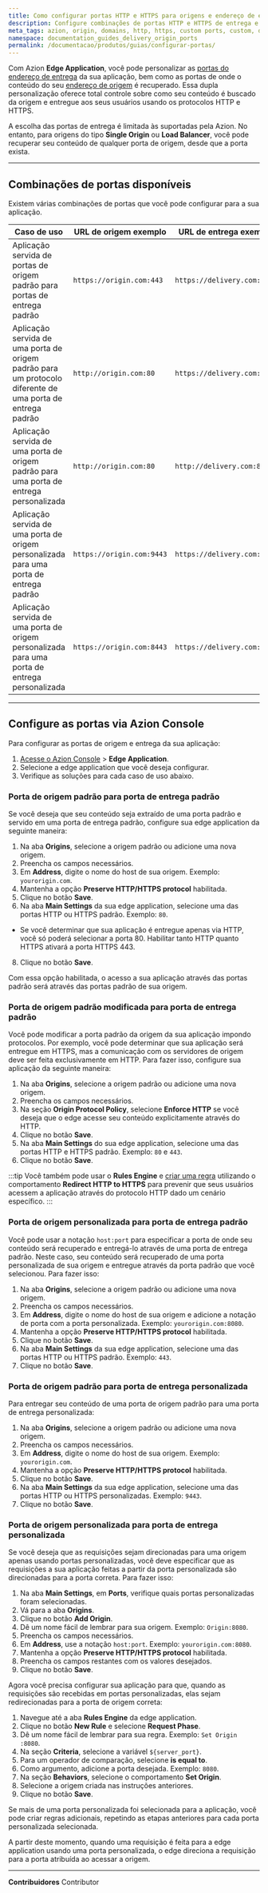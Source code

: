 ```yaml
---
title: Como configurar portas HTTP e HTTPS para origens e endereço de entrega
description: Configure combinações de portas HTTP e HTTPS de entrega e origem com Azion Edge Application.
meta_tags: azion, origin, domains, http, https, custom ports, custom, default
namespace: documentation_guides_delivery_origin_ports
permalink: /documentacao/produtos/guias/configurar-portas/
---
```


Com Azion **Edge Application**, você pode personalizar as [portas do endereço de entrega](/pt-br/documentacao/produtos/edge-application/main-settings/#portas) da sua aplicação, bem como as portas de onde o conteúdo do seu [endereço de origem](/pt-br/documentacao/produtos/edge-application/origins/) é recuperado. Essa dupla personalização oferece total controle sobre como seu conteúdo é buscado da origem e entregue aos seus usuários usando os protocolos HTTP e HTTPS.

A escolha das portas de entrega é limitada às suportadas pela Azion. No entanto, para origens do tipo **Single Origin** ou **Load Balancer**, você pode recuperar seu conteúdo de qualquer porta de origem, desde que a porta exista.

---

## Combinações de portas disponíveis

Existem várias combinações de portas que você pode configurar para a sua aplicação.

| Caso de uso | URL de origem exemplo | URL de entrega exemplo |
| --- | --- | --- |
| Aplicação servida de portas de origem padrão para portas de entrega padrão | `https://origin.com:443` | `https://delivery.com:443` |
| Aplicação servida de uma porta de origem padrão para um protocolo diferente de uma porta de entrega padrão | `http://origin.com:80` | `https://delivery.com:443` |
| Aplicação servida de uma porta de origem padrão para uma porta de entrega personalizada | `http://origin.com:80` | `http://delivery.com:8080` | 
| Aplicação servida de uma porta de origem personalizada para uma porta de entrega padrão | `https://origin.com:9443` | `https://delivery.com:443` |
| Aplicação servida de uma porta de origem personalizada para uma porta de entrega personalizada | `https://origin.com:8443` | `https://delivery.com:9443` |

---

## Configure as portas via Azion Console

Para configurar as portas de origem e entrega da sua aplicação:

1. [Acesse o Azion Console](/pt-br/documentacao/produtos/guias/como-acessar-o-rtm/) > **Edge Application**.
2. Selecione a edge application que você deseja configurar.
3. Verifique as soluções para cada caso de uso abaixo.

### Porta de origem padrão para porta de entrega padrão

Se você deseja que seu conteúdo seja extraído de uma porta padrão e servido em uma porta de entrega padrão, configure sua edge application da seguinte maneira:

1. Na aba **Origins**, selecione a origem padrão ou adicione uma nova origem.
2. Preencha os campos necessários.
3. Em **Address**, digite o nome do host de sua origem. Exemplo: `yourorigin.com`.
4. Mantenha a opção **Preserve HTTP/HTTPS protocol** habilitada.
5. Clique no botão **Save**.
6. Na aba **Main Settings** da sua edge application, selecione uma das portas HTTP ou HTTPS padrão. Exemplo: `80`.
- Se você determinar que sua aplicação é entregue apenas via HTTP, você só poderá selecionar a porta 80. Habilitar tanto HTTP quanto HTTPS ativará a porta HTTPS 443.
8. Clique no botão **Save**. 

Com essa opção habilitada, o acesso a sua aplicação através das portas padrão será através das portas padrão de sua origem.

### Porta de origem padrão modificada para porta de entrega padrão

Você pode modificar a porta padrão da origem da sua aplicação impondo protocolos. Por exemplo, você pode determinar que sua aplicação será entregue em HTTPS, mas a comunicação com os servidores de origem deve ser feita exclusivamente em HTTP. Para fazer isso, configure sua aplicação da seguinte maneira:

1. Na aba **Origins**, selecione a origem padrão ou adicione uma nova origem.
2. Preencha os campos necessários.
3. Na seção **Origin Protocol Policy**, selecione **Enforce HTTP** se você deseja que o edge acesse seu conteúdo explicitamente através do HTTP.
4. Clique no botão **Save**.
5. Na aba **Main Settings** do sua edge application, selecione uma das portas HTTP e HTTPS padrão. Exemplo: `80` e `443`.
6. Clique no botão **Save**.

:::tip
Você também pode usar o **Rules Engine** e [criar uma regra](/pt-br/documentacao/produtos/guias/build/trabalhar-com-rules-engine/) utilizando o comportamento **Redirect HTTP to HTTPS** para prevenir que seus usuários acessem a aplicação através do protocolo HTTP dado um cenário específico.
:::

### Porta de origem personalizada para porta de entrega padrão

Você pode usar a notação `host:port` para especificar a porta de onde seu conteúdo será recuperado e entregá-lo através de uma porta de entrega padrão. Neste caso, seu conteúdo será recuperado de uma porta personalizada de sua origem e entregue através da porta padrão que você selecionou. Para fazer isso:

1. Na aba **Origins**, selecione a origem padrão ou adicione uma nova origem.
2. Preencha os campos necessários.
3. Em **Address**, digite o nome do host de sua origem e adicione a notação de porta com a porta personalizada. Exemplo: `yourorigin.com:8080`.
4. Mantenha a opção **Preserve HTTP/HTTPS protocol** habilitada.
5. Clique no botão **Save**.
6. Na aba **Main Settings** da sua edge application, selecione uma das portas HTTP ou HTTPS padrão. Exemplo: `443`.
7. Clique no botão **Save**.

### Porta de origem padrão para porta de entrega personalizada

Para entregar seu conteúdo de uma porta de origem padrão para uma porta de entrega personalizada:

1. Na aba **Origins**, selecione a origem padrão ou adicione uma nova origem.
2. Preencha os campos necessários.
3. Em **Address**, digite o nome do host de sua origem. Exemplo: `yourorigin.com`.
4. Mantenha a opção **Preserve HTTP/HTTPS protocol** habilitada.
5. Clique no botão **Save**.
6. Na aba **Main Settings** da sua edge application, selecione uma das portas HTTP ou HTTPS personalizadas. Exemplo: `9443`.
7. Clique no botão **Save**.

### Porta de origem personalizada para porta de entrega personalizada

Se você deseja que as requisições sejam direcionadas para uma origem apenas usando portas personalizadas, você deve especificar que as requisições a sua aplicação feitas a partir da porta personalizada são direcionadas para a porta correta. Para fazer isso:

1. Na aba **Main Settings**, em **Ports**, verifique quais portas personalizadas foram selecionadas.
2. Vá para a aba **Origins**.
3. Clique no botão **Add Origin**.
4. Dê um nome fácil de lembrar para sua origem. Exemplo: `Origin:8080`.
5. Preencha os campos necessários.
6. Em **Address**, use a notação `host:port`. Exemplo: `yourorigin.com:8080`.
7. Mantenha a opção **Preserve HTTP/HTTPS protocol** habilitada.
8. Preencha os campos restantes com os valores desejados.
9. Clique no botão **Save**.

Agora você precisa configurar sua aplicação para que, quando as requisições são recebidas em portas personalizadas, elas sejam redirecionadas para a porta de origem correta:

1. Navegue até a aba **Rules Engine** da edge application.
2. Clique no botão **New Rule** e selecione **Request Phase**.
3. Dê um nome fácil de lembrar para sua regra. Exemplo: `Set Origin :8080`.
4. Na seção **Criteria**, selecione a variável `${server_port}`.
5. Para um operador de comparação, selecione **is equal to**.
6. Como argumento, adicione a porta desejada. Exemplo: `8080`.
7. Na seção **Behaviors**, selecione o comportamento **Set Origin**.
8. Selecione a origem criada nas instruções anteriores.
9. Clique no botão **Save**.

Se mais de uma porta personalizada foi selecionada para a aplicação, você pode criar regras adicionais, repetindo as etapas anteriores para cada porta personalizada selecionada.

A partir deste momento, quando uma requisição é feita para a edge application usando uma porta personalizada, o edge direciona a requisição para a porta atribuída ao acessar a origem.

---


**Contribuidores** <ContributorList>Contributor</ContributorList>

